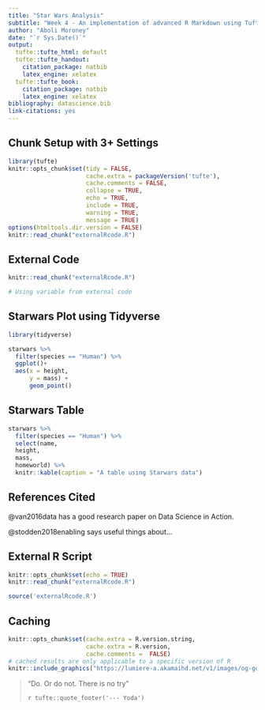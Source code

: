 ```yaml
---
title: "Star Wars Analysis"
subtitle: "Week 4 - An implementation of advanced R Markdown using Tufte Template"
author: "Aboli Moroney"
date: "`r Sys.Date()`"
output:
  tufte::tufte_html: default
  tufte::tufte_handout:
    citation_package: natbib
    latex_engine: xelatex
  tufte::tufte_book:
    citation_package: natbib
    latex_engine: xelatex
bibliography: datascience.bib
link-citations: yes
---
```

## Chunk Setup with 3+ Settings
```r
library(tufte)
knitr::opts_chunk$set(tidy = FALSE, 
                      cache.extra = packageVersion('tufte'), 
                      cache.comments = FALSE,
                      collapse = TRUE,
                      echo = TRUE,
                      include = TRUE,
                      warning = TRUE,
                      message = TRUE)
options(htmltools.dir.version = FALSE)
knitr::read_chunk("externalRcode.R")
```

## External Code
```r
knitr::read_chunk("externalRcode.R")
```

```r
# Using variable from external code
```

## Starwars Plot using Tidyverse
``` r
library(tidyverse)

starwars %>%
  filter(species == "Human") %>%
  ggplot()+
  aes(x = height,
      y = mass) +
      geom_point()
```

## Starwars Table
```r
starwars %>%
  filter(species == "Human") %>%
  select(name,
  height,
  mass,
  homeworld) %>%
  knitr::kable(caption = "A table using Starwars data")
```

## References Cited

@van2016data has a good research paper on Data Science in Action.

@stodden2018enabling says useful things about...

## External R Script

```r
knitr::opts_chunk$set(echo = TRUE)
knitr::read_chunk("externalRcode.R")
```

```r
source('externalRcode.R')
```

## Caching

```r
knitr::opts_chunk$set(cache.extra = R.version.string,
                      cache.extra = R.version,
                      cache.comments =  FALSE)
# cached results are only applicable to a specific version of R
knitr::include_graphics("https://lumiere-a.akamaihd.net/v1/images/og-generic_02031d2b.png?region=0%2C0%2C1200%2C1200")
```



> "Do. Or do not. There is no try"
>
> `r tufte::quote_footer('--- Yoda')`

